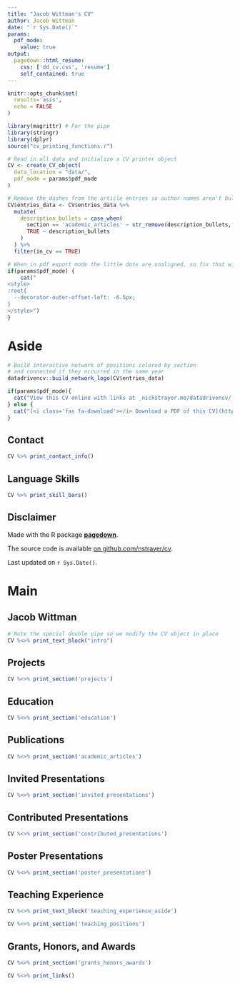 ```yaml
---
title: "Jacob Wittman's CV"
author: Jacob Wittman
date: "`r Sys.Date()`"
params:
  pdf_mode:
    value: true
output:
  pagedown::html_resume:
    css: ['dd_cv.css', 'resume']
    self_contained: true
---
```


```r
knitr::opts_chunk$set(
  results='asis', 
  echo = FALSE
)

library(magrittr) # For the pipe
library(stringr)
library(dplyr)
source("cv_printing_functions.r")

# Read in all data and initialize a CV printer object
CV <- create_CV_object(
  data_location = "data/",  
  pdf_mode = params$pdf_mode
)

# Remove the dashes from the article entries so author names aren't bullet pointed
CV$entries_data <- CV$entries_data %>%
  mutate(
    description_bullets = case_when(
      section == 'academic_articles' ~ str_remove(description_bullets, pattern = "- "),
      TRUE ~ description_bullets
    )
  ) %>% 
  filter(in_cv == TRUE)

```

<!-- not very elegant solution for using academicons -->
<link rel="stylesheet" href="https://cdn.jsdelivr.net/gh/jpswalsh/academicons@1/css/academicons.min.css">

```r
# When in pdf export mode the little dots are unaligned, so fix that with some conditional CSS.
if(params$pdf_mode) {
    cat("
<style>
:root{
  --decorator-outer-offset-left: -6.5px;
}
</style>")
}
```


Aside
================================================================================

```r
# Build interactive network of positions colored by section
# and connected if they occurred in the same year
datadrivencv::build_network_logo(CV$entries_data)
```


```r
if(params$pdf_mode){
  cat("View this CV online with links at _nickstrayer.me/datadrivencv/_")
} else {
  cat("[<i class='fas fa-download'></i> Download a PDF of this CV](https://github.com/nstrayer/cv/raw/master/strayer_cv.pdf)")
}
```

Contact {#contact}
--------------------------------------------------------------------------------

```r
CV %>% print_contact_info()
```



Language Skills {#skills}
--------------------------------------------------------------------------------

```r
CV %>% print_skill_bars()
```



Disclaimer {#disclaimer}
--------------------------------------------------------------------------------

Made with the R package [**pagedown**](https://github.com/rstudio/pagedown). 

The source code is available [on github.com/nstrayer/cv](https://github.com/nstrayer/datadrivencv).

Last updated on `r Sys.Date()`.



Main
================================================================================

Jacob Wittman {#title}
--------------------------------------------------------------------------------

```r
# Note the special double pipe so we modify the CV object in place
CV %<>% print_text_block("intro") 
```

Projects {data-icon=laptop data-concise=true}
--------------------------------------------------------------------------------

```r
CV %<>% print_section('projects')
```



Education {data-icon=graduation-cap data-concise=true}
--------------------------------------------------------------------------------

```r
CV %<>% print_section('education')
```

Publications {data-icon=book}
--------------------------------------------------------------------------------

```r
CV %<>% print_section('academic_articles')
```

Invited Presentations {data-icon=book data-concise=false}
--------------------------------------------------------------------------------

```r
CV %<>% print_section('invited_presentations')
```


Contributed Presentations {data-icon=book data-concise=false}
--------------------------------------------------------------------------------
```r
CV %<>% print_section('contributed_presentations')
```

Poster Presentations {data-icon=book data-concise=false}
--------------------------------------------------------------------------------
```r
CV %<>% print_section('poster_presentations')
```

Teaching Experience {data-icon=chalkboard-teacher}
--------------------------------------------------------------------------------

::: aside
```r
CV %<>% print_text_block('teaching_experience_aside')
```
:::

```r
CV %<>% print_section('teaching_positions')
```

Grants, Honors, and Awards
--------------------------------------------------------------------------------


```r
CV %<>% print_section('grants_honors_awards')
```


```r
CV %<>% print_links()
```


